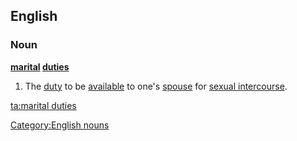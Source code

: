 ==English==

===Noun===
'''[[marital]] [[duties]]''' {{context|plurale tantum}}

# {{context|euphemistic}} The [[duty]] to be [[available]] to one's [[spouse]] for [[sexual intercourse]].

[[Category:English nouns]]

[[ta:marital duties]]